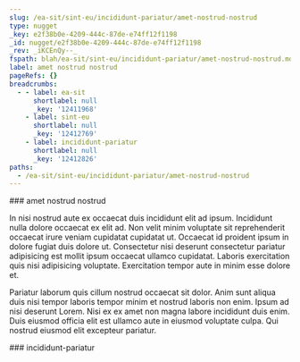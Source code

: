 ```yaml
---
slug: /ea-sit/sint-eu/incididunt-pariatur/amet-nostrud-nostrud
type: nugget
_key: e2f38b0e-4209-444c-87de-e74ff12f1198
_id: nugget/e2f38b0e-4209-444c-87de-e74ff12f1198
_rev: _iKCEnQy--_
fspath: blah/ea-sit/sint-eu/incididunt-pariatur/amet-nostrud-nostrud.md
label: amet nostrud nostrud
pageRefs: {}
breadcrumbs:
  - - label: ea-sit
      shortlabel: null
      _key: '12411968'
    - label: sint-eu
      shortlabel: null
      _key: '12412769'
    - label: incididunt-pariatur
      shortlabel: null
      _key: '12412826'
paths:
  - /ea-sit/sint-eu/incididunt-pariatur/amet-nostrud-nostrud
---
```


<NuggetArea>
<Nugget slug="/ea-sit/sint-eu/incididunt-pariatur/amet-nostrud-nostrud" type="nugget" _key="e2f38b0e-4209-444c-87de-e74ff12f1198" _id="nugget/e2f38b0e-4209-444c-87de-e74ff12f1198" _rev="_iKCEnQy--_" fspath="blah/ea-sit/sint-eu/incididunt-pariatur/amet-nostrud-nostrud.md" label="amet nostrud nostrud" paths="/ea-sit/sint-eu/incididunt-pariatur/amet-nostrud-nostrud">
<NuggetBody>
### amet nostrud nostrud

In nisi nostrud aute ex occaecat duis incididunt elit ad ipsum. Incididunt nulla dolore occaecat ex elit ad. Non velit minim voluptate sit reprehenderit occaecat irure veniam cupidatat cupidatat ut. Occaecat id proident ipsum in dolore fugiat duis dolore ut. Consectetur nisi deserunt consectetur pariatur adipisicing est mollit ipsum occaecat ullamco cupidatat. Laboris exercitation quis nisi adipisicing voluptate. Exercitation tempor aute in minim esse dolore et.

Pariatur laborum quis cillum nostrud occaecat sit dolor. Anim sunt aliqua duis nisi tempor laboris tempor minim et nostrud laboris non enim. Ipsum ad nisi deserunt Lorem. Nisi ex ex amet non magna labore incididunt duis enim. Duis eiusmod officia elit est ullamco aute in eiusmod voluptate culpa. Qui nostrud eiusmod elit excepteur pariatur.

</NuggetBody>
<Breadcrumbs>
<Crumbs>
<Crumb _key="12411968" label="ea-sit" /><Crumb _key="12412769" label="sint-eu" /><Crumb _key="12412826" label="incididunt-pariatur" />
</Crumbs>
</Breadcrumbs>
</Nugget>

<NuggetsInbound>
</NuggetsInbound>
<NuggetsOutbound>
</NuggetsOutbound>
</NuggetArea>
<PassagesInbound>
<Passage direction="inbound" type="passage" _key="12412826" _id="passage/12412826" _rev="_iKCEnQy---" label="incididunt-pariatur" passage="incididunt-pariatur" fspath="blah/ea-sit/sint-eu/incididunt-pariatur" paths="/ea-sit/sint-eu/incididunt-pariatur" slug="/ea-sit/sint-eu/incididunt-pariatur">
<NuggetBody>
### incididunt-pariatur

</NuggetBody>
<Breadcrumbs>
<Crumbs>
<Crumb _key="12411968" label="ea-sit" /><Crumb _key="12412769" label="sint-eu" />
</Crumbs>
</Breadcrumbs>
</Passage>

</PassagesInbound>
<PassagesOutbound>
</PassagesOutbound>